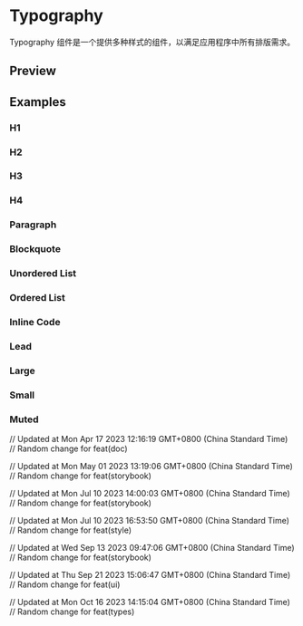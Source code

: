 

<Meta of={TypographyStories} />

# Typography

Typography 组件是一个提供多种样式的组件，以满足应用程序中所有排版需求。

## Preview

<Canvas of={TypographyStories.H3} />

<Controls of={TypographyStories.H3} />

## Examples

### H1

<Canvas of={TypographyStories.H1} />

### H2

<Canvas of={TypographyStories.H2} />

### H3

<Canvas of={TypographyStories.H3} />

### H4

<Canvas of={TypographyStories.H4} />

### Paragraph

<Canvas of={TypographyStories.P} />

### Blockquote

<Canvas of={TypographyStories.Blockquote} />

### Unordered List

<Canvas of={TypographyStories.Ul} />

### Ordered List

<Canvas of={TypographyStories.Ol} />

### Inline Code

<Canvas of={TypographyStories.Code} />

### Lead

<Canvas of={TypographyStories.Lead} />

### Large

<Canvas of={TypographyStories.Large} />

### Small

<Canvas of={TypographyStories.Small} />

### Muted

<Canvas of={TypographyStories.Muted} />

// Updated at Mon Apr 17 2023 12:16:19 GMT+0800 (China Standard Time)
// Random change for feat(doc)

// Updated at Mon May 01 2023 13:19:06 GMT+0800 (China Standard Time)
// Random change for feat(storybook)

// Updated at Mon Jul 10 2023 14:00:03 GMT+0800 (China Standard Time)
// Random change for feat(storybook)

// Updated at Mon Jul 10 2023 16:53:50 GMT+0800 (China Standard Time)
// Random change for feat(style)

// Updated at Wed Sep 13 2023 09:47:06 GMT+0800 (China Standard Time)
// Random change for feat(storybook)

// Updated at Thu Sep 21 2023 15:06:47 GMT+0800 (China Standard Time)
// Random change for feat(ui)

// Updated at Mon Oct 16 2023 14:15:04 GMT+0800 (China Standard Time)
// Random change for feat(types)
